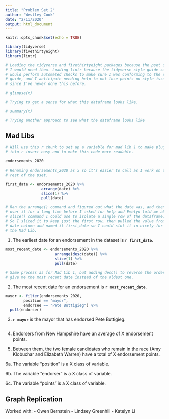 ```yaml
---
title: "Problem Set 2"
author: "Westley Cook"
date: "2/11/2020"
output: html_document
---
```


```r
knitr::opts_chunk$set(echo = TRUE)

library(tidyverse)
library(fivethirtyeight)
library(lintr)

# Loading the tidyverse and fivethirtyeight packages because the pset said
# I would need them. Loading lintr because the tidyverse style guide said it
# would perform automated checks to make sure I was conforming to the style
# guide, and I anticipate needing help to not lose points on style issues
# since I've never done this before.

```


```r

# glimpse(x)

# Trying to get a sense for what this dataframe looks like.

# summary(x)

# Trying another approach to see what the dataframe looks like

```


## Mad Libs

```r

# Will use this r chunk to set up a variable for mad lib 1 to make plugging
# into r insert easy and to make this code more readable.

endorsements_2020

# Renaming endorsements_2020 as x so it's easier to call as I work on the
# rest of the pset.

first_date <- endorsements_2020 %>% 
                arrange(date) %>% 
                slice(1) %>% 
                pull(date)

# Ran the arrange() command and figured out what the date was, and then labored
# over it for a long time before I asked for help and Evelyn told me about the
# slice() command I could use to isolate a single row of the dataframe.
# So I sliced it to keep just the first row, then pulled the value from the
# date column and named it first_date so I could slot it in nicely for
# the Mad Lib.

```

1. The earliest date for an endorsement in the dataset is **`r first_date`**.

```r

most_recent_date <- endorsements_2020 %>% 
                      arrange(desc(date)) %>% 
                      slice(1) %>% 
                      pull(date)

# Same process as for Mad Lib 1, but adding desc() to reverse the order and
# give me the most recent date instead of the oldest one.

```

2. The most recent date for an endorsement is **`r most_recent_date`**.

```r

mayor <- filter(endorsements_2020, 
        position == "mayor", 
        endorsee == "Pete Buttigieg") %>% 
  pull(endorser)

```


3. **`r mayor`** is the mayor that has endorsed Pete Buttigieg.

```r

```

4. Endorsers from New Hampshire have an average of X endorsement points.

5. Between them, the two female candidates who remain in the race (Amy Klobuchar and Elizabeth Warren) have a total of X endorsement points.

6a. The variable “position” is a X class of variable.

6b. The variable “endorser” is a X class of variable.

6c. The variable “points” is a X class of variable.



## Graph Replication





Worked with:
- Owen Bernstein
- Lindsey Greenhill
- Katelyn Li